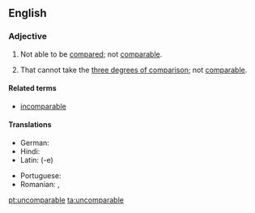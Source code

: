 ==English==

===Adjective===
{{en-adj}}

# Not able to be [[compared]]; not [[comparable]].
# {{context|grammar|lang=en}} That cannot take the [[three degrees of comparison]]; not [[comparable]].

====Related terms====
* [[incomparable]]

====Translations====
{{trans-top|not comparable}}
* German: {{t+|de|inkomparabel}}
* Hindi: {{t|hi|अतुलनीय|m|tr=atulanīya|sc=Deva}}
* Latin: {{t+|la|incomparabilis}} (-e)
{{trans-mid}}
* Portuguese: {{t+|pt|incomparável|m|f}}
* Romanian: {{t+|ro|necomparabil|m|n}}, {{t+|ro|incomparabil|m|n}}
{{trans-bottom}}

[[pt:uncomparable]]
[[ta:uncomparable]]